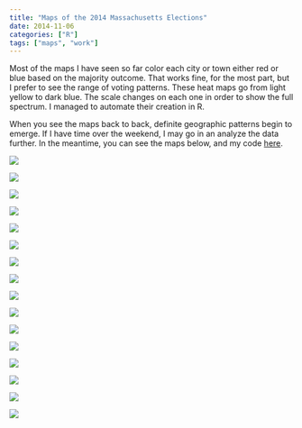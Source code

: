 ```yaml
---
title: "Maps of the 2014 Massachusetts Elections"
date: 2014-11-06
categories: ["R"]
tags: ["maps", "work"]
---
```


Most of the maps I have seen so far color each city or town either red or blue based on the majority outcome. That works fine, for the most part, but I prefer to see the range of voting patterns. These heat maps go from light yellow to dark blue. The scale changes on each one in order to show the full spectrum. I managed to automate their creation in R.  

When you see the maps back to back, definite geographic patterns begin to emerge. If I have time over the weekend, I may go in an analyze the data further. In the meantime, you can see the maps below, and my code [here](https://github.com/DanielHadley/MassElections).  

![](/images/2014_Elections/Map27.png)

![](/images/2014_Elections/Map28.png)

![](/images/2014_Elections/Map29.png)

![](/images/2014_Elections/Map30.png)

![](/images/2014_Elections/Map31.png)

![](/images/2014_Elections/Map32.png)

![](/images/2014_Elections/Map34.png)

![](/images/2014_Elections/Map36.png)

![](/images/2014_Elections/Map38.png)

![](/images/2014_Elections/Map40.png)

![](/images/2014_Elections/Map41.png)

![](/images/2014_Elections/Map42.png)

![](/images/2014_Elections/Map43.png)

![](/images/2014_Elections/Map44.png) 

![](/images/2014_Elections/Map45.png)   

![](/images/2014_Elections/Map46.png)   

     
